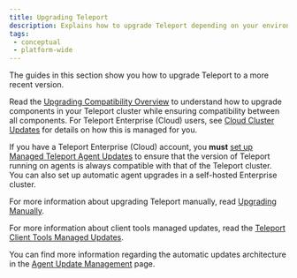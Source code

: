 ```yaml
---
title: Upgrading Teleport
description: Explains how to upgrade Teleport depending on your environment and edition.
tags:
 - conceptual
 - platform-wide
---
```


The guides in this section show you how to upgrade Teleport to a more recent
version.

Read the [Upgrading Compatibility Overview](overview.mdx) to
understand how to upgrade components in your Teleport cluster while ensuring
compatibility between all components.  For Teleport Enterprise (Cloud) users, see
[Cloud Cluster Updates](cloud-cluster-updates.mdx) for details on how this is
managed for you.

If you have a Teleport Enterprise (Cloud) account, you **must** [set up Managed
Teleport Agent Updates](agent-managed-updates/agent-managed-updates.mdx) to ensure that
the version of Teleport running on agents is always compatible with that of the
Teleport cluster. You can also set up automatic agent upgrades in a self-hosted
Enterprise cluster.

For more information about upgrading Teleport manually, read
[Upgrading Manually](upgrading-manual.mdx).

For more information about client tools managed updates, read the
[Teleport Client Tools Managed Updates](client-tools-managed-updates.mdx).

You can find more information regarding the automatic updates architecture in the
[Agent Update Management](../reference/architecture/agent-update-management.mdx) page.
